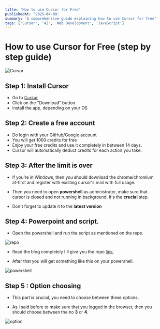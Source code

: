 ```yaml
---
title: 'How to use Cursor for Free'
publishedAt: "2025-04-09"
summary: 'A comprehensive guide explaining how to use Cursor for free'
tags: ['Cursor', 'AI', 'Web Development', 'JavaScript']
---
```


# How to use Cursor for Free (step by step guide)

![Cursor](/code-edit.avif)

## Step 1: Install Cursor

- Go to [Cursor](https://www.cursor.com/)
- Click on the "Download" button
- Install the app, depending on your OS

## Step 2: Create a free account

- Do login with your GitHub/Google account
- You will get 1000 credits for free
- Enjoy your free credits and use it completely in between 14 days.
- Cursor will automatically deduct credits for each action you take.

## Step 3: After the limit is over

- If you're in Windows, then you should download the chrome/chromium at-first and register with existing cursor's mail with full usage.

- Then you need to open **powershell** as administrator, make sure that cursor is closed and not running in background, it's the **crucial** step.

- Don't forget to update it to the **latest version**

## Step 4: Powerpoint and script.

- Open the powershell and run the script as mentioned on the repo.

![repo](/repo.avif)

- Read the blog completely I'll give you the repo [link](https://github.com/shahidullahshuvo/cursor-pro-unlimited).

- After that you will get something like this on your powershell.

![powershell](/powershell.avif)

## Step 5 : Option choosing

- This part is crucial, you need to choose between these options.

- As I said before to make sure that you logged in the browser, then you should choose between the no **3** or **4**.

![option](/option-choose.avif)
